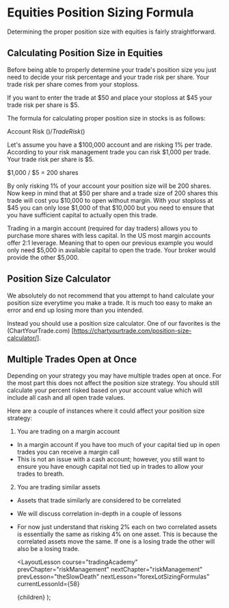 
# Equities Position Sizing Formula

Determining the proper position size with equities is fairly straightforward.

## Calculating Position Size in Equities

Before being able to properly determine your trade's position size you just need to decide your risk percentage and your trade
risk per share. Your trade risk per share comes from your stoploss.

If you want to enter the trade at $50 and place your stoploss at $45 your trade risk per share is $5.

The formula for calculating proper position size in stocks is as follows:

Account Risk ($) / Trade Risk ($)

Let's assume you have a $100,000 account and are risking 1% per trade. According to your risk management trade you can risk
$1,000 per trade. Your trade risk per share is $5.

$1,000 / $5 = 200 shares

By only risking 1% of your account your position size will be 200 shares. Now keep in mind that at $50 per share and a trade
size of 200 shares this trade will cost you $10,000 to open without margin. With your stoploss at $45 you can only lose $1,000
of that $10,000 but you need to ensure that you have sufficient capital to actually open this trade.

Trading in a margin account (required for day traders) allows you to purchase more shares with less capital. In the US most
margin accounts offer 2:1 leverage. Meaning that to open our previous example you would only need $5,000 in available capital
to open the trade. Your broker would provide the other $5,000.

## Position Size Calculator

We absolutely do not recommend that you attempt to hand calculate your position size everytime you make a trade. It is much too
easy to make an error and end up losing more than you intended.

Instead you should use a position size calculator. One of our favorites is the (ChartYourTrade.com)
[https://chartyourtrade.com/position-size-calculator/].

## Multiple Trades Open at Once

Depending on your strategy you may have multiple trades open at once. For the most part this does not affect the position
size strategy. You should still calculate your percent risked based on your account value which will include all cash
and all open trade values.

Here are a couple of instances where it could affect your position size strategy:

1. You are trading on a margin account

- In a margin account if you have too much of your capital tied up in open trades you can receive a margin call
- This is not an issue with a cash account; however, you still want to ensure you have enough capital not tied up in
  trades to allow your trades to breath.

2. You are trading similar assets

- Assets that trade similarly are considered to be correlated
- We will discuss correlation in-depth in a couple of lessons
- For now just understand that risking 2% each on two correlated assets is essentially the same as risking 4% on one
  asset. This is because the correlated assets move the same. If one is a losing trade the other will also be a losing trade.

  <LayoutLesson
    course="tradingAcademy"
    prevChapter="riskManagement"
    nextChapter="riskManagement"
    prevLesson="theSlowDeath"
    nextLesson="forexLotSizingFormulas"
    currentLessonId={58}
  >
    {children}
  </LayoutLesson>
);
